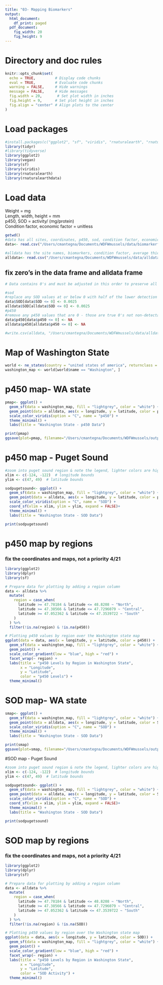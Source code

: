 ```yaml
---
title: "03- Mapping Biomarkers"
output:
  html_document:
    df_print: paged
  pdf_document: 
    fig_width: 20
    fig_height: 9
---
```



# Directory and doc rules

```r

knitr::opts_chunk$set(
  echo = TRUE,         # Display code chunks
  eval = TRUE,         # Evaluate code chunks
  warning = FALSE,     # Hide warnings
  message = FALSE,     # Hide messages
  fig.width = 20,       # Set plot width in inches
  fig.height = 9,      # Set plot height in inches
  fig.align = "center" # Align plots to the center
)

```

# Load packages

```r
#install.packages(c("ggplot2", "sf", "viridis", "rnaturalearth", "rnaturalearthdata"))
library(tidyr)
#library(tidyverse)
library(ggplot2)
library(vegan)
library(sf)
library(viridis)
library(rnaturalearth)
library(rnaturalearthdata)


```

# Load data
Weight = mg\
Length, width, height = mm\
p450, SOD = activity/ (mg/protein)\
Condition factor, economic factor = unitless
```r

getwd()
#data has all sites, coordinates, p450, sod, condition factor, economic factor data
data<- read.csv("/Users/cmantegna/Documents/WDFWmussels/data/biomarkerfull.csv")

#alldata has the site names, biomarkers, condition factor, average thickness and analyte data - each row is an individual sample
alldata<- read.csv("/Users/cmantegna/Documents/WDFWmussels/data/alldata.csv")

```

## fix zero's in the data frame and alldata frame

```r

# Data contains 0's and must be adjusted in this order to preserve all usable data.

#sod
#replace any SOD values at or below 0 with half of the lower detection limit of .005 (.005*.5). Lower detection limit determined by assay protocol by the manufacturer, Cayman.
data$SOD[data$SOD <= 0] <- 0.0025
alldata$SOD[alldata$SOD <= 0] <- 0.0025
#p450
#remove any p450 values that are 0 - those are true 0's not non-detectable. I am replacing with na so I don't lose the entire row of data, including the SOD values.
data$p450[data$p450 <= 0] <- NA
alldata$p450[alldata$p450 <= 0] <- NA

#write.csv(alldata, "/Users/cmantegna/Documents/WDFWmussels/data/alldata.csv")
```

# Map of Washington State
```r
world <- ne_states(country = "united states of america", returnclass = "sf")
washington_map <- world[world$name == "Washington", ]


```

# p450 map- WA state
```r

pmap<- ggplot() + 
  geom_sf(data = washington_map, fill = "lightgrey", color = "white") +
  geom_point(data = alldata, aes(x = longitude, y = latitude, color = p450), size = 2) +
  scale_color_viridis(option = "C", name = "p450") +
  theme_minimal() +
  labs(title = "Washington State - p450 Data")

print(pmap)
ggsave(plot=pmap, filename="/Users/cmantegna/Documents/WDFWmussels/output/p450map.png", width=15, height=8)
```

# p450 map - Puget Sound
```r
#zoom into puget sound region & note the legend, lighter colors are higher values
xlim <- c(-124, -122)  # longitude bounds
ylim <- c(47, 49)  # latitude bounds

sodpugetsound<- ggplot() + 
  geom_sf(data = washington_map, fill = "lightgrey", color = "white") +
  geom_point(data = alldata, aes(x = longitude, y = latitude, color = p450), size = 3) +
  scale_color_viridis(option = "C", name = "SOD") +
  coord_sf(xlim = xlim, ylim = ylim, expand = FALSE)+
  theme_minimal() +
  labs(title = "Washington State - SOD Data")

print(sodpugetsound)
```

# p450 map by regions
### fix the coordinates and maps, not a priority 4/21
```r
library(ggplot2)
library(dplyr)
library(sf)  

# Prepare data for plotting by adding a region column
data <- alldata %>%
  mutate(
    region = case_when(
      latitude >= 47.78184 & latitude <= 48.8208 ~ "North",
      latitude >= 47.38566 & latitude <= 47.7296079 ~ "Central",
      latitude >= 47.052362 & latitude <= 47.3539722 ~ "South"
    )
  ) %>%
  filter(!is.na(region) & !is.na(p450))

# Plotting p450 values by region over the Washington state map
ggplot(data = data, aes(x = longitude, y = latitude, color = p450)) +
  geom_sf(data = washington_map, fill = "lightgrey", color = "white") +
  geom_point() +
  scale_color_gradient(low = "blue", high = "red") +
  facet_wrap(~ region) +
  labs(title = "p450 Levels by Region in Washington State",
       x = "Longitude",
       y = "Latitude",
       color = "p450 Levels") +
  theme_minimal()
```


# SOD map- WA state
```r

smap<- ggplot() + 
  geom_sf(data = washington_map, fill = "lightgrey", color = "white") +
  geom_point(data = alldata, aes(x = longitude, y = latitude, color = SOD), size = 3) +
  scale_color_viridis(option = "C", name = "SOD") +
  theme_minimal() +
  labs(title = "Washington State - SOD Data")

print(smap)
ggsave(plot=smap, filename="/Users/cmantegna/Documents/WDFWmussels/output/sodmap.png", width=15, height=8)

```

#SOD map -  Puget Sound
```r
#zoom into puget sound region & note the legend, lighter colors are higher values
xlim <- c(-124, -122)  # longitude bounds
ylim <- c(47, 49)  # latitude bounds

sodpugetsound<- ggplot() + 
  geom_sf(data = washington_map, fill = "lightgrey", color = "white") +
  geom_point(data = alldata, aes(x = longitude, y = latitude, color = SOD), size = 3) +
  scale_color_viridis(option = "C", name = "SOD") +
  coord_sf(xlim = xlim, ylim = ylim, expand = FALSE)+
  theme_minimal() +
  labs(title = "Washington State - SOD Data")

print(sodpugetsound)
```

# SOD map by regions
### fix the coordinates and maps, not a priority 4/21
```r
library(ggplot2)
library(dplyr)
library(sf)  

# Prepare data for plotting by adding a region column
data <- alldata %>%
  mutate(
    region = case_when(
      latitude >= 47.78184 & latitude <= 48.8208 ~ "North",
      latitude >= 47.38566 & latitude <= 47.7296079 ~ "Central",
      latitude >= 47.052362 & latitude <= 47.3539722 ~ "South"
    )
  ) %>%
  filter(!is.na(region) & !is.na(SOD))

# Plotting p450 values by region over the Washington state map
ggplot(data = data, aes(x = longitude, y = latitude, color = SOD)) +
  geom_sf(data = washington_map, fill = "lightgrey", color = "white") +
  geom_point() +
  scale_color_gradient(low = "blue", high = "red") +
  facet_wrap(~ region) +
  labs(title = "p450 Levels by Region in Washington State",
       x = "Longitude",
       y = "Latitude",
       color = "SOD Activity") +
  theme_minimal()
```

